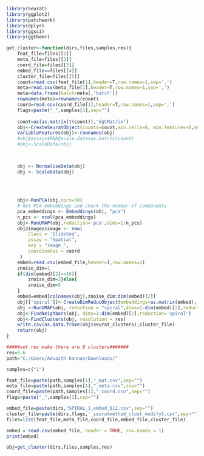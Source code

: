 
```r
library(Seurat)
library(ggplot2)
library(patchwork)
library(dplyr)
library(ggsci)
library(ggthemr)
```

```r
get_cluster<-function(dirs,files,samples,res){
    feat_file=files[[1]]
    meta_file=files[[2]]
    coord_file=files[[3]]
    embed_file==files[[4]]
    cluster_file=files[[5]]
    count=read.csv(feat_file[1],header=T,row.names=1,sep=',')
    meta=read.csv(meta_file[1],header=T,row.names=1,sep=',')
    meta=data.frame(batch=meta[,'batch'])
    rownames(meta)=rownames(count)
    coord=read.csv(coord_file[1],header=T,row.names=1,sep=',')
    flags=paste("_",samples[1],sep="")
    
    count=as(as.matrix(t(count)),'dgCMatrix')
    obj<-CreateSeuratObject(counts=count,min.cells=0, min.features=0,meta.data=meta)
    VariableFeatures(obj)<-rownames(obj)
    #obj@assays$RNA@scale.data=as.matrix(count)
    #obj<-ScaleData(obj)
    


    obj <- NormalizeData(obj)
    obj <- ScaleData(obj)
    
    
    
    
    obj<-RunPCA(obj,npcs=50)
    # Get PCA embeddings and check the number of components
    pca_embeddings <- Embeddings(obj, "pca")
    n_pcs <- ncol(pca_embeddings)
    obj<-RunUMAP(obj,reduction='pca',dims=1:n_pcs)
    obj@images$image <- new(
        Class = 'SlideSeq',
        assay = "Spatial",
        key = "image_",
        coordinates = coord
     )
    embed=read.csv(embed_file,header=T,row.names=1)
    znoise_dim=1
    if(dim(embed)[2]==16){
        znoise_dim=3}else{
        znoise_dim=5
    }
    embed=embed[colnames(obj),znoise_dim:dim(embed)[2]]
    obj[['spiral']]<-CreateDimReducObject(embeddings=as.matrix(embed), key = "spiral_", assay = DefaultAssay(obj))
    obj <-RunUMAP(obj, reduction = "spiral",dims=1:dim(embed)[2],reduction.name="spiral.umap")
    obj<-FindNeighbors(obj, dims=1:dim(embed)[2],reduction='spiral')
    obj<-FindClusters(obj, resolution = res)
    write.csv(as.data.frame(obj$seurat_clusters),cluster_file)
    return(obj)
}

```

```r

#####set res make there are 9 clusters#######
res=0.6
path="C:/Users/Advaith Kannan/Downloads/"

samples=c("1")

feat_file=paste(path,samples[1],"_mat.csv",sep="")
meta_file=paste(path,samples[1],"_meta.csv",sep="")
coord_file=paste(path,samples[1],"_coord.csv",sep="")
flags=paste("_",samples[1],sep="")

embed_file=paste(dirs,"SPIRAL_1_embed_512.csv",sep="")
cluster_file=paste(dirs,flags,'_seuratmethod_clust_modify3.csv',sep="")
files=list(feat_file,meta_file,coord_file,embed_file,cluster_file)

embed = read.csv(embed_file, header = TRUE, row.names = 1)
print(embed)

obj=get_cluster(dirs,files,samples,res)
```

